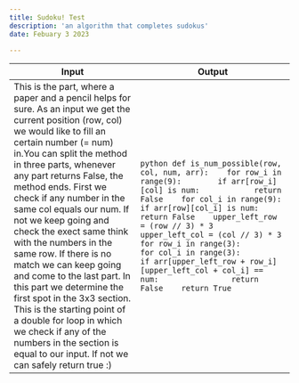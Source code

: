 ```yaml
---
title: Sudoku! Test
description: 'an algorithm that completes sudokus'
date: Febuary 3 2023

---
```


| Input                | Output               |
| -------------------- | -------------------- |
|This is the part, where a paper and a pencil helps for sure. As an input we get the current position (row, col) we would like to fill an certain number (= num) in.You can split the method in three parts, whenever any part returns False, the method ends. First we check if any number in the same col equals our num. If not we keep going and check the exect same think with the numbers in the same row. If there is no match we can keep going and come to the last part. In this part we determine the first spot in the 3x3 section. This is the starting point of a double for loop in which we check if any of the numbers in the section is equal to our input. If not we can safely return true :)  | ```python def is_num_possible(row, col, num, arr):    for row_i in range(9):        if arr[row_i][col] is num:            return False    for col_i in range(9):        if arr[row][col_i] is num:            return False    upper_left_row = (row // 3) * 3    upper_left_col = (col // 3) * 3    for row_i in range(3):        for col_i in range(3):            if arr[upper_left_row + row_i][upper_left_col + col_i] == num:                return False    return True```| 
